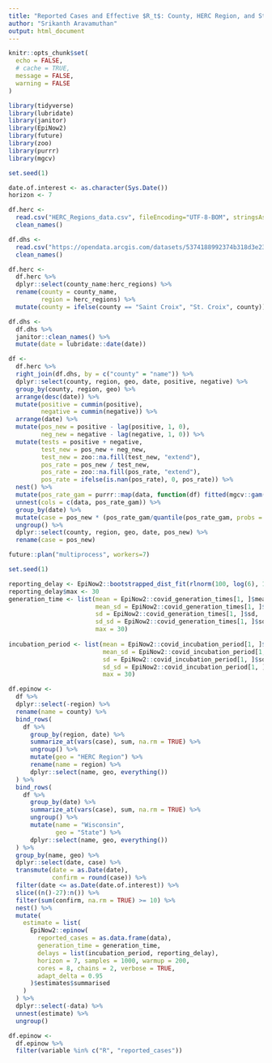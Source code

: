 ---
title: "Reported Cases and Effective $R_t$: County, HERC Region, and State"
author: "Srikanth Aravamuthan"
output: html_document
---

```{r setup, include=FALSE}
knitr::opts_chunk$set(
  echo = FALSE,
  # cache = TRUE, 
  message = FALSE,
  warning = FALSE 
)

library(tidyverse)
library(lubridate)
library(janitor)
library(EpiNow2)
library(future)
library(zoo)
library(purrr)
library(mgcv)

set.seed(1)

```



```{r}
date.of.interest <- as.character(Sys.Date())
horizon <- 7

```



```{r}
df.herc <- 
  read.csv("HERC_Regions_data.csv", fileEncoding="UTF-8-BOM", stringsAsFactors = FALSE) %>% 
  clean_names()

df.dhs <- 
  read.csv("https://opendata.arcgis.com/datasets/5374188992374b318d3e2305216ee413_12.csv", fileEncoding="UTF-8-BOM", stringsAsFactors = FALSE) %>% 
  clean_names()

```

```{r}
df.herc <- 
  df.herc %>% 
  dplyr::select(county_name:herc_regions) %>% 
  rename(county = county_name,
         region = herc_regions) %>% 
  mutate(county = ifelse(county == "Saint Croix", "St. Croix", county))

df.dhs <- 
  df.dhs %>% 
  janitor::clean_names() %>% 
  mutate(date = lubridate::date(date))

```



```{r}
df <- 
  df.herc %>% 
  right_join(df.dhs, by = c("county" = "name")) %>% 
  dplyr::select(county, region, geo, date, positive, negative) %>% 
  group_by(county, region, geo) %>% 
  arrange(desc(date)) %>% 
  mutate(positive = cummin(positive),
         negative = cummin(negative)) %>% 
  arrange(date) %>% 
  mutate(pos_new = positive - lag(positive, 1, 0),
         neg_new = negative - lag(negative, 1, 0)) %>% 
  mutate(tests = positive + negative,
         test_new = pos_new + neg_new,
         test_new = zoo::na.fill(test_new, "extend"),
         pos_rate = pos_new / test_new,
         pos_rate = zoo::na.fill(pos_rate, "extend"),
         pos_rate = ifelse(is.nan(pos_rate), 0, pos_rate)) %>% 
  nest() %>% 
  mutate(pos_rate_gam = purrr::map(data, function(df) fitted(mgcv::gam(pos_rate ~ s(as.numeric(date)), data = df, family = "quasibinomial", weights = test_new)))) %>% 
  unnest(cols = c(data, pos_rate_gam)) %>% 
  group_by(date) %>% 
  mutate(case = pos_new * (pos_rate_gam/quantile(pos_rate_gam, probs = 0.025, na.rm = TRUE))^0.1) %>% 
  ungroup() %>% 
  dplyr::select(county, region, geo, date, pos_new) %>% 
  rename(case = pos_new)

```



```{r}
future::plan("multiprocess", workers=7)

set.seed(1)

reporting_delay <- EpiNow2::bootstrapped_dist_fit(rlnorm(100, log(6), 1))
reporting_delay$max <- 30
generation_time <- list(mean = EpiNow2::covid_generation_times[1, ]$mean,
                        mean_sd = EpiNow2::covid_generation_times[1, ]$mean_sd,
                        sd = EpiNow2::covid_generation_times[1, ]$sd,
                        sd_sd = EpiNow2::covid_generation_times[1, ]$sd_sd,
                        max = 30)
  
incubation_period <- list(mean = EpiNow2::covid_incubation_period[1, ]$mean,
                          mean_sd = EpiNow2::covid_incubation_period[1, ]$mean_sd,
                          sd = EpiNow2::covid_incubation_period[1, ]$sd,
                          sd_sd = EpiNow2::covid_incubation_period[1, ]$sd_sd,
                          max = 30)

```

```{r}
df.epinow <- 
  df %>% 
  dplyr::select(-region) %>% 
  rename(name = county) %>% 
  bind_rows(
    df %>% 
      group_by(region, date) %>% 
      summarize_at(vars(case), sum, na.rm = TRUE) %>% 
      ungroup() %>% 
      mutate(geo = "HERC Region") %>% 
      rename(name = region) %>% 
      dplyr::select(name, geo, everything())
  ) %>% 
  bind_rows(
    df %>% 
      group_by(date) %>% 
      summarize_at(vars(case), sum, na.rm = TRUE) %>% 
      ungroup() %>% 
      mutate(name = "Wisconsin",
             geo = "State") %>% 
      dplyr::select(name, geo, everything())
  ) %>% 
  group_by(name, geo) %>% 
  dplyr::select(date, case) %>%
  transmute(date = as.Date(date),
            confirm = round(case)) %>% 
  filter(date <= as.Date(date.of.interest)) %>% 
  slice((n()-27):n()) %>% 
  filter(sum(confirm, na.rm = TRUE) >= 10) %>% 
  nest() %>% 
  mutate(
    estimate = list(
      EpiNow2::epinow(
        reported_cases = as.data.frame(data),
        generation_time = generation_time,
        delays = list(incubation_period, reporting_delay),
        horizon = 7, samples = 1000, warmup = 200, 
        cores = 8, chains = 2, verbose = TRUE, 
        adapt_delta = 0.95
      )$estimates$summarised
    )
  ) %>% 
  dplyr::select(-data) %>% 
  unnest(estimate) %>% 
  ungroup()

df.epinow <- 
  df.epinow %>% 
  filter(variable %in% c("R", "reported_cases"))

```

